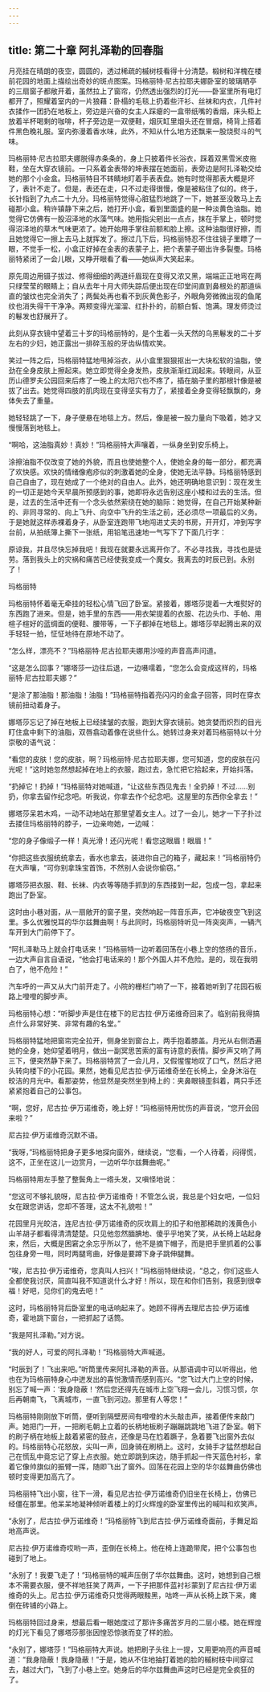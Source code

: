 ```yaml
---
---
---
```

title: 第二十章 阿扎泽勒的回春脂
---




月亮挂在晴朗的夜空，圆圆的，透过稀疏的槭树枝看得十分清楚。椴树和洋槐在楼前花园的地面上描绘出奇妙的斑点图案。玛格丽特·尼古拉耶夫娜卧室的玻璃晒亭的三扇窗子都敞开着，虽然拉上了窗帘，仍然透出强烈的灯光——卧室里所有电灯都开了，照耀着室内的一片狼藉：卧榻的毛毯上扔着些汗衫、丝袜和内衣，几件衬衣揉作一团扔在地板上，旁边是兴奋的女主人踩瘪的一盒带纸嘴的香烟，床头柜上放着半杯喝剩的咖啡，杯子旁边是一双便鞋，烟灰缸里烟头还在冒烟，椅背上搭着件黑色晚礼服。室内弥漫着香水味，此外，不知从什么地方还飘来一股烧熨斗的气味。

玛格丽特·尼古拉耶夫娜脱得赤条条的，身上只披着件长浴衣，踩着双黑雪米皮拖鞋，坐在大穿衣镜前。一只系着金表带的坤表摆在她面前，表旁边是阿扎泽勒交给她的那个小金盒。玛格丽特目不转睛地盯着手表表盘。她有时觉得那表大概是坏了，表针不走了。但是，表还在走，只不过走得很慢，像是被粘住了似的。终于，长针指到了九点二十九分。玛格丽特觉得心脏猛烈地跳了一下，她甚至没敢马上去碰那小盒。稍许镇静下来之后，她打开小盒，看到里面盛的是一种淡黄色油脂。她觉得它仿佛有一股沼泽地的水藻气味。她用指尖剜出一点点，抹在手掌上，顿时觉得沼泽地的草木气味更浓了。她开始用手掌往前额和脸上擦。这种油脂很好擦，而且她觉得它一擦上去马上就挥发了。擦过几下后，玛格丽特忍不住往镜子里瞟了一眼，不觉手一松，小盒正好掉在金表的表蒙子上，把个表蒙子砸出许多裂璺。玛格丽特紧闭了一会儿眼，又睁开眼看了看——她纵声大笑起来。

原先周边用镊子拔过、修得细细的两道纤眉现在变得又浓又黑，端端正正地弯在两只绿莹莹的眼睛上；自从去年十月大师失踪后便出现在印堂间直到鼻根处的那道纵直的皱纹也完全消失了；两鬓处再也看不到灰黄色影子，外眼角旁微微出现的鱼尾纹也消失得干干净净。两颊变得光溜溜、红扑扑的，前额白皙、饱满。理发师烫过的鬈发也舒展开了。

此刻从穿衣镜中望着三十岁的玛格丽特的，是个生着一头天然的乌黑鬈发的二十岁左右的少妇，她正露出一排碎玉般的牙齿纵情欢笑。

笑过一阵之后，玛格丽特猛地甩掉浴衣，从小盒里狠狠抠出一大块松软的油脂，使劲在全身皮肤上擦起来。她立即觉得全身发热，皮肤渐渐红润起来。转眼间，从亚历山德罗夫公园回来后疼了一晚上的太阳穴也不疼了，插在脑子里的那根针像是被拔了出去。她觉得四肢的肌肉现在变得坚实有力了，紧接着全身变得轻飘飘的，身体失去了重量。

她轻轻跳了一下，身子便悬在地毯上方。然后，像是被一股力量向下吸着，她才又慢慢落到地毯上。

“啊哈，这油脂真妙！真妙！”玛格丽特大声嚷着，一纵身坐到安乐椅上。

涂擦油脂不仅改变了她的外貌，而且也使她整个人，使她全身的每一部分，都充满了欢快感。欢快的情绪像疱疹似的刺激着她的全身，使她无法平静。玛格丽特感到自己自由了，现在她成了一个绝对的自由人。此外，她还明确地意识到：现在发生的一切正是她今天早晨所预感到的事，她即将永远告别这座小楼和过去的生活。但是，过去的生活中还有一个念头依然萦绕在她的脑际：她觉得，在自己开始某种新的、非同寻常的、向上飞升、向空中飞升的生活之前，还必须尽一项最后的义务。于是她就这样赤裸着身子，从卧室连跑带飞地闯进丈夫的书房，开开灯，冲到写字台前，从拍纸簿上撕下一张纸，用铅笔迅速地一气写下了下面几行字：

原谅我，并且尽快忘掉我吧！我现在就要永远离开你了。不必寻找我，寻找也是徒劳。落到我头上的灾祸和痛苦已经使我变成一个魔女。我离去的时辰已到。永别了！

玛格丽特

玛格丽特怀着毫无牵挂的轻松心情飞回了卧室。紧接着，娜塔莎提着一大堆熨好的东西跑了进来。但是，她手里的东西——用衣架提着的衣服、花边头巾、手帕、用楦子楦好的蓝绸面的便鞋、腰带等，一下子都掉在地毯上。娜塔莎举起腾出来的双手轻轻一拍，怔怔地待在原地不动了。

“怎么样，漂亮不？”玛格丽特·尼古拉耶夫娜用沙哑的声音高声问道。

“这是怎么回事？”娜塔莎一边往后退，一边嗫嚅着，“您怎么会变成这样的，玛格丽特·尼古拉耶夫娜？”

“是涂了那油脂！那油脂！油脂！”玛格丽特指着亮闪闪的金盒子回答，同时在穿衣镜前扭动着身子。

娜塔莎忘记了掉在地板上已经揉皱的衣服，跑到大穿衣镜前。她贪婪而炽烈的目光盯住盒中剩下的油脂，双唇翕动着像在说些什么。她转过身来对着玛格丽特以十分崇敬的语气说：

“看您的皮肤！您的皮肤，啊？玛格丽特·尼古拉耶夫娜，您可知道，您的皮肤在闪光呢！”这时她忽然想起掉在地上的衣服，跑过去，急忙把它拾起来，开始抖落。

“扔掉它！扔掉！”玛格丽特对她喊道，“让这些东西见鬼去！全扔掉！不过……别扔，你拿去留作纪念吧。听我说，你拿去作个纪念吧。这屋里的东西你全拿去！”

娜塔莎呆若木鸡，一动不动地站在那里望着女主人。过了一会儿，她才一下子扑过去搂住玛格丽特的脖子，一边亲吻她，一边喊：

“您的身子像缎子一样！真光滑！还闪光呢！看您这眼眉！眼眉！”

“你把这些衣服统统拿去，香水也拿去，装进你自己的箱子，藏起来！”玛格丽特仍在大声嚷，“可你别拿珠宝首饰，不然别人会说你偷窃。”

娜塔莎把衣服、鞋、长袜、内衣等等随手抓到的东西搂到一起，包成一包，拿起来跑出了卧室。

这时由小巷对面，从一扇敞开的窗子里，突然响起一阵音乐声，它冲破夜空飞到这里。多么优雅悦耳的华尔兹舞曲啊！与此同时，玛格丽特听见一阵突突声，一辆汽车开到大门前停下了。

“阿扎泽勒马上就会打电话来！”玛格丽特一边听着回荡在小巷上空的悠扬的音乐，一边大声自言自语说，“他会打电话来的！那个外国人并不危险。是的，现在我明白了，他不危险！”

汽车呼的一声又从大门前开走了。小院的栅栏门响了一下，接着她听到了花园石板路上噔噔的脚步声。

玛格丽特心想：“听脚步声是住在楼下的尼古拉·伊万诺维奇回来了。临别前我得搞点什么非常好笑、非常有趣的名堂。”

玛格丽特猛地把窗帘完全拉开，侧身坐到窗台上，两手抱着膝盖。月光从右侧洒遍她的全身，她仰望着明月，做出一副冥思苦索的富有诗意的表情。脚步声又响了两三下，便突然静下来了。玛格丽特赏了一会儿月，又假惺惺地叹了口气，然后才把头转向楼下的小花园。果然，她看见尼古拉·伊万诺维奇坐在长椅上，全身沐浴在皎洁的月光中。看那姿势，他显然是突然坐到椅上的：夹鼻眼镜歪斜着，两只手还紧紧抱着自己的公事包。

“啊，您好，尼古拉·伊万诺维奇，晚上好！”玛格丽特用忧伤的声音说，“您开会回来啦？”

尼古拉·伊万诺维奇沉默不语。

“我呀，”玛格丽特把身子更多地探向窗外，继续说，“您看，一个人待着，闷得慌，这不，正坐在这儿一边赏月，一边听华尔兹舞曲呢。”

玛格丽特用左手整了整鬓角上一绺头发，又嗔怪地说：

“您这可不够礼貌呀，尼古拉·伊万诺维奇！不管怎么说，我总是个妇女吧，一位妇女在跟您讲话，您却不答理，这太不礼貌啦！”

花园里月光皎洁，连尼古拉·伊万诺维奇的灰坎肩上的扣子和他那稀疏的浅黄色小山羊胡子都看得清清楚楚。只见他忽然腼腆地、傻乎乎地笑了笑，从长椅上站起身来，然后，大概是困窘之余忘乎所以了，他不是摘下帽子，而是把手里抓着的公事包往身旁一甩，同时两腿弯曲，好像是要蹲下身子跳伸腿舞。

“唉，尼古拉·伊万诺维奇，您真叫人扫兴！”玛格丽特继续说，“总之，你们这些人全都使我讨厌，简直叫我不知道说什么才好！所以，现在和你们告别，我感到很幸福！好吧，见你们的鬼去吧！”

这时，玛格丽特背后卧室里的电话响起来了。她顾不得再去理尼古拉·伊万诺维奇，霍地跳下窗台，一把抓起了话筒。

“我是阿扎泽勒。”对方说。

“我的好人，可爱的阿扎泽勒！”玛格丽特大声喊道。

“时辰到了！飞出来吧。”听筒里传来阿扎泽勒的声音。从那语调中可以听得出，他也在为玛格丽特身心中迸发出的喜悦激情而感到高兴。“您飞过大门上空的时候，别忘了喊一声：‘我身隐蔽！’然后您还得先在城市上空飞翔一会儿，习惯习惯，尔后再朝南飞，飞离城市，一直飞到河边。那里有人等您！”

玛格丽特刚刚放下听筒，便听到隔壁房间有噔噔的木头敲击声，接着便传来敲门声。她把门一开，一把刷毛朝上立着的长柄地板刷子蹦蹦跳跳地飞进了卧室。朝下的刷子柄在地板上敲着紧密的鼓点，还像是马在尥着蹶子，急着要飞出窗外去似的。玛格丽特心花怒放，尖叫一声，回身骑在刷柄上。这时，女骑手才猛然想起自己在慌乱中竟忘记了穿上点衣服。她立即跳到床边，随手抓起一件天蓝色衬衫，拿着它像帅旗似的振臂一挥，随即飞出了窗外。回荡在花园上空的华尔兹舞曲仿佛也顿时变得更加高亢了。

玛格丽特飞出小窗，往下一滑，看见尼古拉·伊万诺维奇仍旧坐在长椅上，仿佛已经僵在那里。他呆呆地凝神倾听着楼上的灯火辉煌的卧室里传出的喊叫和欢笑声。

“永别了，尼古拉·伊万诺维奇！”玛格丽特飞到尼古拉·伊万诺维奇面前，手舞足蹈地高声说。

尼古拉·伊万诺维奇哎哟一声，歪倒在长椅上。他在椅上连跪带爬，把个公事包也碰到了地上。

“永别了！我要飞走了！”玛格丽特的喊声压倒了华尔兹舞曲。这时，她想到自己根本不需要衣服，便不祥地狂笑了两声，一下子把那件蓝衬衫蒙到了尼古拉·伊万诺维奇的头上。尼古拉·伊万诺维奇只觉得两眼黢黑，咕咚一声从长椅上跌下来，瘫倒在砖铺的小路上。

玛格丽特回过身来，想最后看一眼她度过了那许多痛苦岁月的二层小楼。她在辉煌的灯光下看见了娜塔莎那张因惶恐惊骇而变了样的脸。

“永别了，娜塔莎！”玛格丽特大声说。她把刷子头往上一提，又用更响亮的声音喊道：“我身隐蔽！我身隐蔽！”于是，她从不住地抽打着她的脸的槭树枝中间穿过去，越过大门，飞到了小巷上空。她身后的华尔兹舞曲声这时已经是完全疯狂的了。